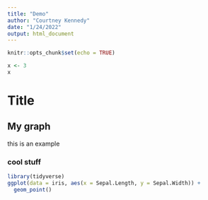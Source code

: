 ```yaml
---
title: "Demo"
author: "Courtney Kennedy"
date: "1/24/2022"
output: html_document
---
```


```r
knitr::opts_chunk$set(echo = TRUE)
```

```r
x <- 3
x
```
# Title

## My graph 
this is an example

### cool stuff

```r
library(tidyverse)
ggplot(data = iris, aes(x = Sepal.Length, y = Sepal.Width)) +
  geom_point()
```

